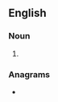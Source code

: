 ==English==

===Noun===
{{head|en|noun plural form}}

# {{plural of|deodar|lang=en}}

===Anagrams===
* {{anagrams|en|a=addeors|odds are}}